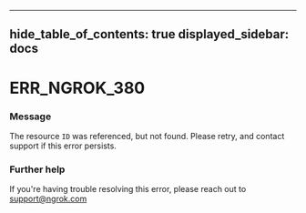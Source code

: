 

---
hide_table_of_contents: true
displayed_sidebar: docs
---


# ERR_NGROK_380

### Message
The resource `ID` was referenced, but not found. Please retry, and contact support if this error persists.

<ErrorDetails error="err_ngrok_380" />



### Further help
If you're having trouble resolving this error, please reach out to [support@ngrok.com](mailto:support@ngrok.com?subject=Help%20with%20ERR_NGROK_380)

